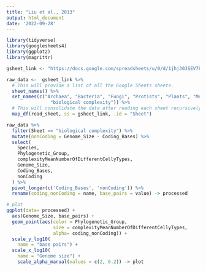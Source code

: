 ```yaml
---
title: "Liu et al., 2013"
output: html_document
date: '2022-09-28'
---
```


```r
library(tidyverse)
library(googlesheets4)
library(ggplot2)
library(magrittr)

gsheet_link <- "https://docs.google.com/spreadsheets/u/0/d/1jhj30JSEV7EVn1O9JrpsclVdW1x6gRD34Q3GwQC4COk/edit"

raw_data <-  gsheet_link %>%
  # This will provide a list of all the Google Sheets sheets.
  sheet_names() %>%
  set_names(c("Archaea", "Bacteria", "Fungi", "Protists", "Plants", "Metazoa",
                "biological complexity")) %>%
  # This will consolidate the data after reading each sheet recursively
  map_df(read_sheet, ss = gsheet_link, .id = "Sheet") 
```

```r


raw_data %>%
  filter(Sheet == "biological complexity") %>%
  mutate(nonCoding = Genome_Size - Coding_Bases) %>%
  select(
    Species,
    Phylogenetic_Group,
    complexityMeanNumberOfDifferentCellyTypes,
    Genome_Size,
    Coding_Bases,
    nonCoding
  ) %>%
  pivot_longer(c('Coding_Bases', 'nonCoding')) %>%
  rename(coding_nonCoding = name, base_pairs = value) -> processed

# plot
ggplot(data= processed) +
  aes(Genome_Size, base_pairs) +
  geom_point(aes(color = Phylogenetic_Group,
                 size = complexityMeanNumberOfDifferentCellyTypes,
                 alpha= coding_nonCoding)) + 
  scale_y_log10(
    name = "base pairs") + 
  scale_x_log10(
    name = "Genome size") +
    scale_alpha_manual(values = c(2, 0.2)) -> plot

```

